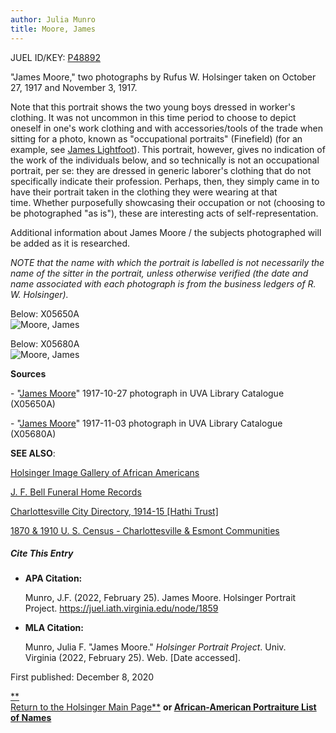 ```yaml
---
author: Julia Munro
title: Moore, James
---
```

JUEL ID/KEY: [P48892](http://juel.iath.virginia.edu/public_person?person=48892 "P48892")

"James Moore," two photographs by Rufus W. Holsinger taken on October 27, 1917 and November 3, 1917.

Note that this portrait shows the two young boys dressed in worker's clothing. It was not uncommon in this time period to choose to depict oneself in one's work clothing and with accessories/tools of the trade when sitting for a photo, known as "occupational portraits" (Finefield) (for an example, see [James Lightfoot](http://juel.iath.virginia.edu/node/1206 "Lightfoot, James")). This portrait, however, gives no indication of the work of the individuals below, and so technically is not an occupational portrait, per se: they are dressed in generic laborer's clothing that do not specifically indicate their profession. Perhaps, then, they simply came in to have their portrait taken in the clothing they were wearing at that time. Whether purposefully showcasing their occupation or not (choosing to be photographed "as is"), these are interesting acts of self-representation. 

Additional information about James Moore / the subjects photographed will be added as it is researched.

_NOTE that the name with which the portrait is labelled is not necessarily the name of the sitter in the portrait, unless otherwise verified (the date and name associated with each photograph is from the business ledgers of R. W. Holsinger)._ 

Below: X05650A  
![Moore, James](https://iiif.lib.virginia.edu/iiif/uva-lib:1048744/full/1000,1337/0/default.jpg "Moore, James") 

  
Below: X05680A  
![Moore, James](https://iiif.lib.virginia.edu/iiif/uva-lib:1048787/full/778,561/0/default.jpg "Moore, James")  
  
**Sources**

\- "[James Moore](https://search.lib.virginia.edu/catalog/uva-lib:1048744#?c=0&m=0&s=0&cv=0&xywh=574%2C342%2C2165%2C1605 "Moore, James")" 1917-10-27 photograph in UVA Library Catalogue (X05650A) 

\- "[James Moore](https://search.lib.virginia.edu/catalog/uva-lib:1048787#?c=0&m=0&s=0&cv=0&xywh=0%2C-107%2C3955%2C2932 "Moore, James")" 1917-11-03 photograph in UVA Library Catalogue (X05680A) 

**SEE ALSO**:

[Holsinger Image Gallery of African Americans](http://rwholsingerphotos.org/images.php "Holsinger Image Gallery of African Americans")

[J. F. Bell Funeral Home Records](http://www2.vcdh.virginia.edu/afam/raceandplace/perl_scripts/funeral_search.html "J. F. Bell Funeral Home Database")

[Charlottesville City Directory, 1914-15 \[Hathi Trust\]](https://catalog.hathitrust.org/Record/101954103 "Charlottesville City Directory, 1914-15") 

[1870 & 1910 U. S. Census - Charlottesville & Esmont Communities](http://www2.vcdh.virginia.edu/afam/raceandplace/census/search_both.html "1870 & 1910 U. S. Census: Charlottesville and Esmont Communities")

##### **Cite This Entry**

*   **APA Citation:**
    
    Munro, J.F. (2022, February 25). James Moore. Holsinger Portrait Project. https://juel.iath.virginia.edu/node/1859
    
*   **MLA Citation:**
    
    Munro, Julia F. "James Moore." _Holsinger Portrait Project_. Univ. Virginia (2022, February 25). Web. \[Date accessed\].
    

  
First published: December 8, 2020     

[**  
Return to the Holsinger Main Page**](http://juel.iath.virginia.edu/node/980) **or [African-American Portraiture List of Names](http://juel.iath.virginia.edu/node/996)**